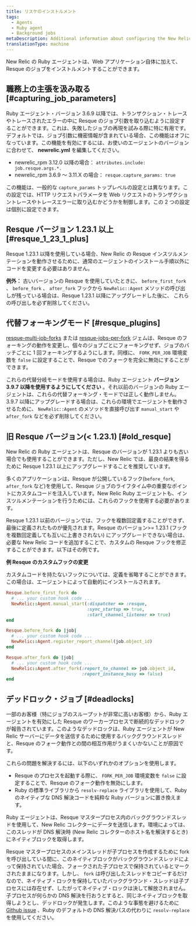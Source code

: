 ```yaml
---
title: リスケのインストルメント
tags:
  - Agents
  - Ruby agent
  - Background jobs
metaDescription: Additional information about configuring the New Relic Ruby instrumentation of Resque jobs.
translationType: machine
---
```


New Relic の Ruby エージェントは、Web アプリケーション自体に加えて、Resque のジョブをインストルメントすることができます。

## 職務上の主張を汲み取る [#capturing_job_parameters]

Ruby エージェント・バージョン 3.6.9 以降では、トランザクション・トレースやトレースされたエラーの中に Resque のジョブ引数を取り込むように設定することができます。これは、失敗したジョブの再現を試みる際に特に有用です。デフォルトでは、ジョブ引数に機密情報が含まれている場合、この機能はオフになっています。この機能を有効にするには、お使いのエージェントのバージョンに合わせて、 **newrelic.yml** を編集してください。

- newrelic_rpm 3.12.0 以降の場合： `attributes.include: job.resque.args.*.`
- newrelic_rpm 3.6.9 ～ 3.11.X の場合： `resque.capture_params: true`

この機能は、一般的な `capture_params` トップレベルの設定とは異なります。この設定では、HTTP リクエストパラメータを Web リクエストのトランザクショントレースやトレースエラーに取り込むかどうかを制御します。この 2 つの設定は個別に設定できます。

## Resque バージョン 1.23.1 以上 [#resque_1_23_1_plus]

Resque 1.23.1 以降を使用している場合、New Relic の Resque インスツルメンテーションを動作させるために、通常のエージェントのインストール手順以外にコードを変更する必要はありません。

**例外：** 古いバージョンの Resque を使用していたときに、 `before_first_fork` 、 `before_fork` 、 `after_fork` フックから `NewRelic::Agent` メソッドの呼び出しが残っている場合は、Resque 1.23.1 以降にアップグレードした後に、 これらの呼び出しを必ず削除してください。

## 代替フォーキングモード [#resque_plugins]

[resque-multi-job-forks](https://github.com/stulentsev/resque-multi-job-forks) または [resque-jobs-per-fork](https://github.com/samgranieri/resque-jobs-per-fork) ジェムは、Resque のフォーキングの動作を変更し、個々のジョブごとにフォーキングせず、ジョブのバッチごとに 1 回フォーキングするようにします。同様に、 `FORK_PER_JOB` 環境変数を `false` に設定することで、Resque でのフォークを完全に無効にすることができます。

これらの代替分岐モードを使用する場合は、Ruby エージェント **バージョン 3.9.7 以降を使用するようにしてください** 。それ以前のバージョンの Ruby エージェントは、これらの代替フォーキング・モードでは正しく動作しません。3.9.7 以降にアップグレードする場合は、これらの環境でエージェントを動作させるために、 `NewRelic::Agent` のメソッドを直接呼び出す `manual_start` や `after_fork` などを必ず削除してください。

## 旧 Resque バージョン(&lt; 1.23.1) [#old_resque]

New Relic の Ruby エージェントは、Resque のバージョンが 1.23.1 よりも古い場合でも使用することができます。ただし、New Relic では、最良の結果を得るために Resque 1.23.1 以上にアップグレードすることを推奨しています。

多くのアプリケーションは、Resque が公開しているフック(`before_fork`, `after_fork` など)を使用して、Resque ジョブのライフタイム中の重要なポイントにカスタムコードを注入しています。New Relic Ruby エージェントも、インスツルメンテーションを行うためには、これらのフックを使用する必要があります。

Resque 1.23.1 以前のバージョンでは、フックを複数回定義することができず、最後に定義されたものが優先されます。Resque のバージョン>= 1.23.1 (フックを複数回定義しても互いに上書きされない) にアップグレードできない場合は、必要な New Relic コードを追加することで、カスタムの Resque フックを修正することができます。以下はその例です。

**例 Resque のカスタムフックの変更**

カスタムコードを持たないフックについては、定義を省略することができます。この場合は、エージェントによって自動的にインストールされます。

```ruby
Resque.before_first_fork do
  # ... your custom hook code ...
  NewRelic::Agent.manual_start(:dispatcher => :resque,
                               :sync_startup => true,
                               :start_channel_listener => true)
end

Resque.before_fork do |job|
  # ... your custom hook code ...
  NewRelic::Agent.register_report_channel(job.object_id)
end

Resque.after_fork do |job|
  # ... your custom hook code ...
  NewRelic::Agent.after_fork(:report_to_channel => job.object_id,
                             :report_instance_busy => false)
end
```

## デッドロック・ジョブ [#deadlocks]

一部のお客様（特にジョブのスループットが非常に高いお客様）から、Ruby エージェントを有効にした Resque のワーカープロセスで断続的なデッドロックが報告されています。このようなデッドロックは、Ruby エージェントが New Relic サーバーにデータを送信するために使用するバックグラウンドスレッドと、Resque のフォーク動作との間の相互作用がうまくいかないことが原因です。

これらの問題を解決するには、以下のいずれかのオプションを使用します。

- Resque のプロセスを起動する際に、 `FORK_PER_JOB` 環境変数を `false` に設定することで、Resque のフォーク動作を無効にします。
- Ruby の標準ライブラリから `resolv-replace` ライブラリを使用して、Ruby のネイティブな DNS 解決コードを純粋な Ruby バージョンに置き換えます。

Ruby エージェントは、Resque マスタープロセス内のバックグラウンドスレッドを使用して、New Relic コレクターにデータを送信します。環境によっては、このスレッドが DNS 解決時 (New Relic コレクターのホスト名を解決するとき) にネイティブロックを取得します。

Resque マスタープロセスのメインスレッドが子プロセスを作成するために fork を呼び出している間に、このネイティブロックがバックグラウンドスレッドによって保持されていた場合、フォークされた子プロセスで保持されているとマークされたままになります。しかし、 `fork` は呼び出したスレッドをコピーするだけなので、ネイティブ・ロックを保持していたバックグラウンド・スレッドは子プロセスには存在せず、したがってネイティブ・ロックは決して解放されません。子プロセスが何らかの DNS 解決を行おうとすると、同じネイティブロックを取得しようとし、デッドロックが発生します。このような事態を避けるために [Github issue](https://github.com/resque/resque/issues/1101) 、Ruby のデフォルトの DNS 解決パスの代わりに `resolv-replace` を使用してください。
